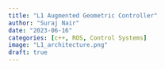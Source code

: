 ```yaml
---
title: "L1 Augmented Geometric Controller"
author: "Suraj Nair"
date: "2023-06-16"
categories: [c++, ROS, Control Systems]
image: "L1_architecture.png"
draft: true
---
```



